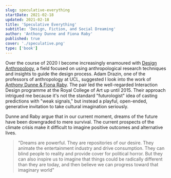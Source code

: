 ```yaml
---
slug: speculative-everything
startDate: 2021-02-18
updated: 2021-02-18
title: 'Speculative Everything'
subtitle: 'Design, Fiction, and Social Dreaming'
author: 'Anthony Dunne and Fiona Raby'
published: true
cover: './speculative.png'
type: ['book']
---
```


<ReadingContext url="https://www.librarything.com/work/14634594">

Over the course of 2020 I become increasingly enamoured with <a href="https://oxfordre.com/anthropology/view/10.1093/acrefore/9780190854584.001.0001/acrefore-9780190854584-e-7">Design Anthropology</a>, a field focused on using anthropological research techniques and insights to guide the design process. Adam Drazin, one of the professors of anthropology at UCL, suggested I look into the work of <a href="http://dunneandraby.co.uk/content/biography">Anthony Dunne & Fiona Raby</a>. The pair led the well-regarded Interaction Design programme at the Royal College of Art up until 2015. Their approach intrigued me because it's not the standard "futurologist" idea of casting predictions with "weak signals," but instead a playful, open-ended, generative invitation to take cultural imagination seriously.

</ReadingContext>

Dunne and Raby argue that in our current moment, dreams of the future have been downgraded to mere survival. The current prospects of the climate crisis make it difficult to imagine positive outcomes and alternative lives.

> "Dreams are powerful. They are repositories of our desire. They animate
the entertainment industry and drive consumption. They can blind
people to reality and provide cover for political horror. But they can also inspire us to imagine that things could be radically different than they are today, and then believe we can progress toward that
imaginary world"

